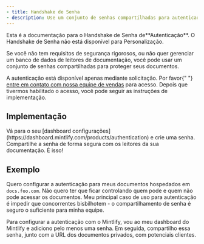 ```yaml
---
- title: Handshake de Senha
- description: Use um conjunto de senhas compartilhadas para autenticar usuários
---
```


<Info>
  Esta é a documentação para o Handshake de Senha de**Autenticação**. O
  Handshake de Senha não está disponível para Personalização.
</Info>

Se você não tem requisitos de segurança rigorosos, ou não quer gerenciar um
banco de dados de leitores de documentação, você pode usar um conjunto de senhas compartilhadas para
proteger seus documentos.

<Note>
  A autenticação está disponível apenas mediante solicitação. Por favor{" "}
  <a href="mailto:sales@mintlify.com">entre em contato com nossa equipe de vendas</a> para acesso.
  Depois que tivermos habilitado o acesso, você pode seguir as instruções de implementação.
</Note>

## Implementação

<Steps>
  <Step title="Adicionar uma senha">
    Vá para o seu [dashboard
    configurações](https://dashboard.mintlify.com/products/authentication) e crie
    uma senha.
  </Step>

  <Step title="Compartilhe sua senha">
    Compartilhe a senha de forma segura com os leitores da sua documentação. É isso!
  </Step>
</Steps>

## Exemplo

Quero configurar a autenticação para meus documentos hospedados em `docs.foo.com`. Não quero
ter que ficar controlando quem pode e quem não pode acessar os documentos. Meu principal caso de uso para
autenticação é impedir que concorrentes bisbilhotem - o compartilhamento de senha é seguro
o suficiente para minha equipe.

Para configurar a autenticação com o Mintlify, vou ao meu dashboard do Mintlify e adiciono pelo
menos uma senha. Em seguida, compartilho essa senha, junto com a URL dos documentos privados,
com potenciais clientes.

